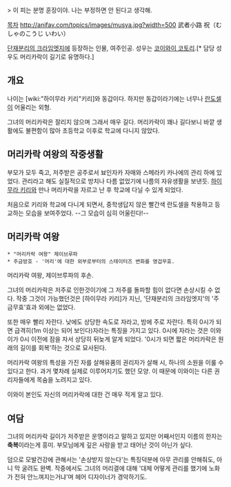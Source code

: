 > 이 피는 분명 훈장이야. 나는 부정하면 안 된다고 생각해.

[[목차]]
http://anifav.com/topics/images/musya.jpg?width=500
武者小路 祝（むしゃのこうじ いわい）

[[단재분리의 크라임엣지]]에 등장하는 인물, 여주인공. 성우는 [[코이와이 코토리]].[* 담당 성우도 머리카락이 길기로 유명하다.]

== 개요 ==

나이는 [wiki:"하이무라 키리"키리]와 동갑이다. 하지만 동갑이라기에는 너무나 [[란도셀]]이 어울리는 외형.

그녀의 머리카락은 잘리지 않으며 그래서 매우 길다. 머리카락이 꽤나 길다보니 바깥 생활에도 불편함이 많아 초등학교 이후로 학교에 다니지 않았다.

== 머리카락 여왕의 작중생활 ==

부모가 모두 죽고, 저주받은 공주로서 뵤인자카 자매와 스메라키 카나에의 관리 하에 있었다. 관리라고 해도 실질적으로 방치나 다름 없었기에 나름의 자유생활을 보낸듯. [[하이무라 키리]]와 만나 머리카락을 자르고 난 후 학교에 다닐 수 있게 되었다.

처음으로 키리와 학교에 다니게 되면서, 중학생답지 않은 빨간색 란도셀을 착용하고 등교하는 모습을 보여주었다. --그 모습이 심히 어울린다!--


== 머리카락 여왕 ==

 * "머리카락 여왕" 제이브루파
 * 주금방호 - '머리'에 대한 외부로부터의 스테이터즈 변화를 영겁무효.

머리카락 여왕, 제이브루파의 후손.

그녀의 머리카락은 저주로 인한것이기에 그 저주를 돌파할 힘이 없다면 손상시킬 수 없다. 작중 그것이 가능했던것은 [하이무라 키리]가 지닌, '단재분리의 크라임엣지'의 '주금무효'효과 외에는 없었다.

또한 매우 빨리 자란다. 낮에도 상당한 속도로 자라고, 밤에 주로 자란다. 특히 0시가 되면 급격히(1m 이상는 되어 보인다)자라는 특징을 가지고 있다. 0시에 자라는 것은 이와이가 0시 이전에 잠을 자서 상당히 뒤늦게 알게 되었다. '0시가 되면 짧은 머리카락은 원래의 길이를 회복'하는 것으로 묘사된다.

머리카락 여왕의 특성을 가진 자를 살해유품의 권리자가 살해 시, 하나의 소원을 이룰 수 있다고 한다. 과거 몇차례 실제로 이루어지기도 했던 모양. 이 때문에 이와이는 다른 권리자들에게 목숨을 노려지고 있다.

이와이 본인도 자신의 머리카락에 대한 건 매우 적게 알고 있다. 


== 여담 ==

그녀의 머리카락 길이가 저주받은 운명이라고 말하고 있지만 어째서인지 이름의 한자는 '''축복'''이라는게 흥미. 부모님에게 깊은 사랑을 받고 태어난 것이 아닌가 싶다.

덤으로 모발건강에 관해서는 '손상받지 않는다'는 특징덕분에 아무 관리를 안해줘도, 아니 막 굴려도 완벽. 작중에서도 그녀의 머리결에 대해 '대체 어떻게 관리를 했기에 노화가 전혀 안느껴지는거냐'며 헤어 디자이너가 경악하기도.
